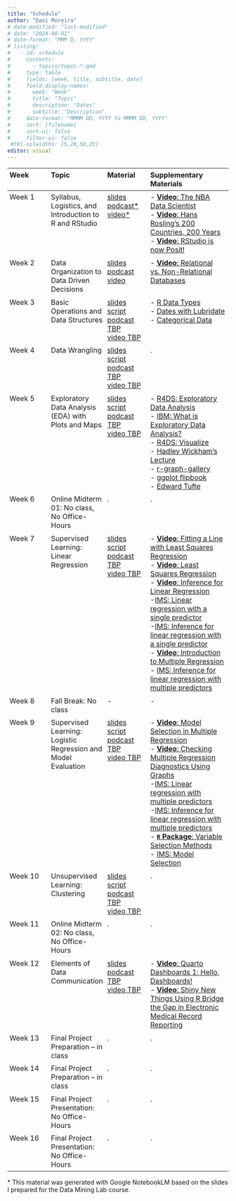 ```yaml
---
title: "Schedule"
author: "Davi Moreira"
# date-modified: "last-modified"
# date: "2024-08-01"
# date-format: "MMM D, YYYY"
# listing:
#   - id: schedule
#     contents:
#       - topics/topic-*.qmd
#     type: table
#     fields: [week, title, subtitle, date]
#     field-display-names:
#       week: "Week"
#       title: "Topic"
#       description: "Dates"
#       subtitle: "Description"
#     date-format: "MMMM DD, YYYY to MMMM DD, YYYY"
#     sort: [filename]
#     sort-ui: false
#     filter-ui: false
 #tbl-colwidths: [5,20,50,25]
editor: visual
---
```


```{=html}
<style>
  .overflow-table {
    font-size: 0.85rem; /* Smaller font for compact display */
    width: 100%; /* Ensure the table fits within page width */
    line-height: 1.2; /* Tighter line spacing */
  }
  .overflow-table th, .overflow-table td {
    padding: 0.3rem; /* Reduce padding for compact layout */
    text-align: left; /* Left-align for readability */
    word-wrap: break-word; /* Wrap long text within cells */
    vertical-align: top; /* Align cell content to the top */
  }
  .overflow-table th:nth-child(1), .overflow-table td:nth-child(1) {
    width: 7%; /* Increase width of the first column */
  }
  .below-table {
    font-size: 0.85rem; /* Match the font size of the table */
    line-height: 1.2; /* Match line height */
    margin-top: 1rem; /* Add spacing above the text */
  }
</style>
```

::: overflow-table
| Week | Topic | Material | Supplementary Materials |
|---------------|---------------|---------------|----------------------------|
| Week 1 | Syllabus, Logistics, and Introduction to R and RStudio | [slides](/lecture_slides/01_introduction/01_introduction.html){target="_blank"}<br>[podcast*](https://youtu.be/8vzC1qKfwjo){target="_blank"}<br>[video*](https://youtu.be/migGa3USiCQ){target="_blank"} | \- [**Video**: The NBA Data Scientist](https://www.youtube.com/watch?v=MpLHMKTolVw&list=PLkIselvEzpM5nFf4nu--q2OGccA_0alYO){target="_blank"}<br>- [**Video**: Hans Rosling's 200 Countries, 200 Years](https://www.youtube.com/watch?v=jbkSRLYSojo&list=PLkIselvEzpM5nFf4nu--q2OGccA_0alYO&index=1){target="_blank"}<br>- [**Video**: RStudio is now Posit!](https://www.youtube.com/watch?v=0_UNtwEh7kY){target="_blank"} |
| Week 2 | Data Organization to Data Driven Decisions | [slides](/lecture_slides/02_data_organization_decision/02_data_organization_decision.html){target="_blank"}<br>[podcast](https://youtu.be/QNW6dYeKzT4){target="_blank"}<br>[video](https://youtu.be/ts7EmwOKiYk){target="_blank"} | \- [**Video**: Relational vs. Non-Relational Databases](https://www.youtube.com/watch?v=E9AgJnsEvG4){target="_blank"} |
| Week 3 | Basic Operations and Data Structures | [slides](/lecture_slides/03_data_structure_operations/03_data_structure_operations.html){target="_blank"}<br>[script](/lecture_slides/03_data_structure_operations/03_data_structure_operations.R)<br>[podcast TBP](){target="_blank"}<br>[video TBP](){target="_blank"} | \- [R Data Types](https://www.w3schools.com/r/r_data_types.asp){target="_blank"}<br>- [Dates with Lubridate](https://lubridate.tidyverse.org/){target="_blank"}<br>- [Categorical Data](https://sscc.wisc.edu/sscc/pubs/dwr/categorical.html#cheat-sheet){target="_blank"} |
| Week 4 | Data Wrangling | [slides](/lecture_slides/04_data_wrangling/04_data_wrangling.html){target="_blank"}<br>[script](/lecture_slides/04_data_wrangling/04_data_wrangling.R)<br>[podcast TBP](){target="_blank"}<br>[video TBP](){target="_blank"} | . |
| Week 5 | Exploratory Data Analysis (EDA) with Plots and Maps | [slides](/lecture_slides/05_eda_viz_maps/05_eda_viz_maps.html){target="_blank"}<br>[script](/lecture_slides/05_eda_viz_maps/05_eda_viz_maps.R)<br>[podcast TBP](){target="_blank"}<br>[video TBP](){target="_blank"} | \- [R4DS: Exploratory Data Analysis](https://r4ds.hadley.nz/eda){target="_blank"}<br> - [IBM: What is Exploratory Data Analysis?](https://www.ibm.com/topics/exploratory-data-analysis){target="_blank"}<br>- [R4DS: Visualize](https://r4ds.hadley.nz/visualize){target="_blank"}<br> - [Hadley Wickham's Lecture](http://stat405.had.co.nz/lectures/20-effective-vis.pdf){target="_blank"}<br> - [r-graph-gallery](https://www.r-graph-gallery.com/){target="_blank"}<br> - [ggplot flipbook](https://evamaerey.github.io/ggplot_flipbook/ggplot_flipbook_xaringan.html#1){target="_blank"}<br> - [Edward Tufte](https://www.edwardtufte.com/tufte/){target="_blank"} |
| Week 6 | Online Midterm 01: No class, No Office-Hours | . | . |
| Week 7 | Supervised Learning: Linear Regression | [slides](/lecture_slides/07_supervised_learning_regression/07_supervised_learning_regression.html){target="_blank"}<br>[script](/lecture_slides/07_supervised_learning_regression/07_supervised_learning_regression.R)<br>[podcast TBP](){target="_blank"}<br>[video TBP](){target="_blank"} | \- [**Video**: Fitting a Line with Least Squares Regression](https://www.youtube.com/watch?v=z8DmwG2G4Qc&list=PLkIselvEzpM63ikRfN41DNIhSgzboELOM){target="_blank"}<br> - [**Video**: Least Squares Regression](https://www.youtube.com/watch?v=yqf0L_WEaW0&list=PLkIselvEzpM63ikRfN41DNIhSgzboELOM){target="_blank"}<br> - [**Video**: Inference for Linear Regression](https://www.youtube.com/watch?v=depiT-hTaGA&list=PLkIselvEzpM63ikRfN41DNIhSgzboELOM){target="_blank"}<br> -[IMS: Linear regression with a single predictor](https://openintro-ims.netlify.app/model-slr){target="_blank"}<br> -[IMS: Inference for linear regression with a single predictor](https://openintro-ims.netlify.app/inf-model-slr){target="_blank"}<br>- [**Video**: Introduction to Multiple Regression](https://www.youtube.com/watch?v=sQpAuyfEYZg&list=PLkIselvEzpM5f1HYzIjFt52SD4izsJ2_I){target="_blank"}<br>- [IMS: Inference for linear regression with multiple predictors](https://openintro-ims.netlify.app/inf-model-mlr.html){target="_blank"} |
| Week 8 | Fall Break: No class | - | - |
| Week 9 | Supervised Learning: Logistic Regression and Model Evaluation | [slides](/lecture_slides/09_model_evaluation/09_model_evaluation.html){target="_blank"}<br>[script](/lecture_slides/09_model_evaluation/09_model_evaluation.R)<br>[podcast TBP](){target="_blank"}<br>[video TBP](){target="_blank"} | \- [**Video**: Model Selection in Multiple Regression](https://www.youtube.com/watch?v=VB1qSwoF-l0&list=PLkIselvEzpM5f1HYzIjFt52SD4izsJ2_I){target="_blank"}<br>- [**Video**: Checking Multiple Regression Diagnostics Using Graphs](https://www.youtube.com/watch?v=3KSUeYMKt5A&list=PLkIselvEzpM5f1HYzIjFt52SD4izsJ2_I){target="_blank"}<br>-[IMS: Linear regression with multiple predictors](https://openintro-ims.netlify.app/model-mlr){target="_blank"}<br>-[IMS: Inference for linear regression with multiple predictors](https://openintro-ims.netlify.app/inf-model-mlr){target="_blank"}<br>- [**`R` Package**: Variable Selection Methods](https://cran.r-project.org/web/packages/olsrr/vignettes/variable_selection.html){target="_blank"}<br> - [IMS: Model Selection](https://openintro-ims.netlify.app/model-mlr.html#sec-model-selection){target="_blank"} |
| Week 10 | Unsupervised Learning: Clustering | [slides](/lecture_slides/08_unsupervised_learning_cluster/08_unsupervised_learning_cluster.html){target="_blank"}<br>[script](/lecture_slides/08_unsupervised_learning_cluster/08_unsupervised_learning_cluster.R)<br>[podcast TBP](){target="_blank"}<br>[video TBP](){target="_blank"} | . |
| Week 11 | Online Midterm 02: No class, No Office-Hours | . | . |
| Week 12 | Elements of Data Communication | [slides](/lecture_slides/99_data_communication_dash_poster/99_data_communication_dash_poster.html){target="_blank"}<br>[podcast TBP](){target="_blank"}<br>[video TBP](){target="_blank"} | \- [**Video**: Quarto Dashboards 1: Hello, Dashboards!](https://www.youtube.com/watch?v=HW7QbqI4fH0&list=PL9HYL-VRX0oTCvag75m8yDjFoJvE-gMxp){target="_blank"}<br> - [**Video**: Shiny New Things Using R Bridge the Gap in Electronic Medical Record Reporting](https://posit.co/resources/videos/shiny-new-things-using-r-bridge-the-gap-in-electronic-medical-record-reporting/){target="_blank"} |
| Week 13 | Final Project Preparation – in class | . | . |
| Week 14 | Final Project Preparation – in class | . | . |
| Week 15 | Final Project Presentation: No Office-Hours | . | . |
| Week 16 | Final Project Presentation: No Office-Hours | . | . |
:::
\* This material was generated with Google NotebookLM based on the slides I prepared for the Data Mining Lab course.